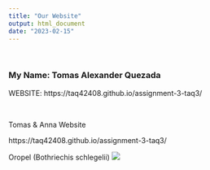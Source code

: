 ```yaml
---
title: "Our Website"
output: html_document
date: "2023-02-15"
---
```


<br />

### My Name: Tomas Alexander Quezada

WEBSITE: 
https://taq42408.github.io/assignment-3-taq3/

<br />


Tomas & Anna Website 

https://taq42408.github.io/assignment-3-taq3/

Oropel (Bothriechis schlegelii)
![](https://live.staticflickr.com/8407/8711275390_bb7cde4a1a_b.jpg)